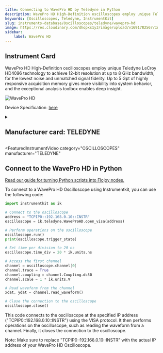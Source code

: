 ```yaml
---
title: Connecting to WavePro HD by Teledyne in Python
description: WavePro HD High-Definition oscilloscopes employ unique Teledyne LeCroy HD4096 technology to achieve 12-bit resolution at up to 8 GHz bandwidth, for the lowest noise and unmatched signal fidelity. Up to 5 Gpt of highly responsive acquisition memory gives more visibility into system behavior, and the exceptional analysis toolbox enables deep insight.
keywords: [Oscilloscopes, Teledyne, InstrumentKit] 
slug: instruments-database/Oscilloscopes/teledyne/wavepro-hd 
image: https://res.cloudinary.com/dhopxs1y3/image/upload/v1691782567/Instruments/Oscilloscopes/WavePro-HD/WavePro-HD.png
sidebar:
    label: WavePro HD 
---
```



## Instrument Card

WavePro HD High-Definition oscilloscopes employ unique Teledyne LeCroy HD4096 technology to achieve 12-bit resolution at up to 8 GHz bandwidth, for the lowest noise and unmatched signal fidelity. Up to 5 Gpt of highly responsive acquisition memory gives more visibility into system behavior, and the exceptional analysis toolbox enables deep insight.

![WavePro HD](https://res.cloudinary.com/dhopxs1y3/image/upload/v1691782567/Instruments/Oscilloscopes/WavePro-HD/WavePro-HD.png)

Device Specification: [here](https://cdn.teledynelecroy.com/files/pdf/waveprohd-datasheet.pdf)

<details style={{ marginTop: "15px"}}>
<summary><h2 style={{display:'inline'}}>Manufacturer card: TELEDYNE</h2></summary>

![TELEDYNE](https://res.cloudinary.com/dhopxs1y3/image/upload/v1692812958/Instruments/Vendor%20Logos/Teledyne_technologies.png)

Teledyne LeCroy is an American manufacturer of oscilloscopes, protocol analyzers and other test equipment. LeCroy is now a subsidiary of Teledyne Technologies.

- Headquarters: USA
- Yearly Revenue (millions, USD): 5458.6
- Vendor Website: [here](https://www.teledynelecroy.com/)

</details>


<FeaturedInstrumentVideo
  category="OSCILLOSCOPES"
  manufacturer="TELEDYNE"
></FeaturedInstrumentVideo>

## Connect to the WavePro HD in Python

[Read our guide for turning Python scripts into Flojoy nodes.](https://docs.flojoy.ai/contribution/blocks/custom-flojoy-block/)



<Tabs>
<TabItem value="Flojoy" label="Flojoy" className="flojoy-instrument-tabs">

<NodeCardCollection category="OSCILLOSCOPES" manufacturer="Teledyne"></NodeCardCollection>

</TabItem>
<TabItem value="InstrumentKit" label="InstrumentKit">

To connect to a WavePro HD Oscilloscope using Instrumentkit, you can use the following code:

```python
import instrumentkit as ik

# Connect to the oscilloscope
address = "TCPIP0::192.168.0.10::INSTR"
oscilloscope = ik.teledyne.WaveProHD.open_visa(address)

# Perform operations on the oscilloscope
oscilloscope.run()
print(oscilloscope.trigger_state)

# Set time per division to 20 ns
oscilloscope.time_div = 20 * ik.units.ns

# Access the first channel
channel = oscilloscope.channel[0]
channel.trace = True
channel.coupling = channel.Coupling.dc50
channel.scale = 1 * ik.units.V

# Read waveform from the channel
xdat, ydat = channel.read_waveform()

# Close the connection to the oscilloscope
oscilloscope.close()
```

This code connects to the oscilloscope at the specified IP address ("TCPIP0::192.168.0.10::INSTR") using the VISA protocol. It then performs operations on the oscilloscope, such as reading the waveform from a channel. Finally, it closes the connection to the oscilloscope.

Note: Make sure to replace "TCPIP0::192.168.0.10::INSTR" with the actual IP address of your WavePro HD Oscilloscope.

</TabItem>
</Tabs>